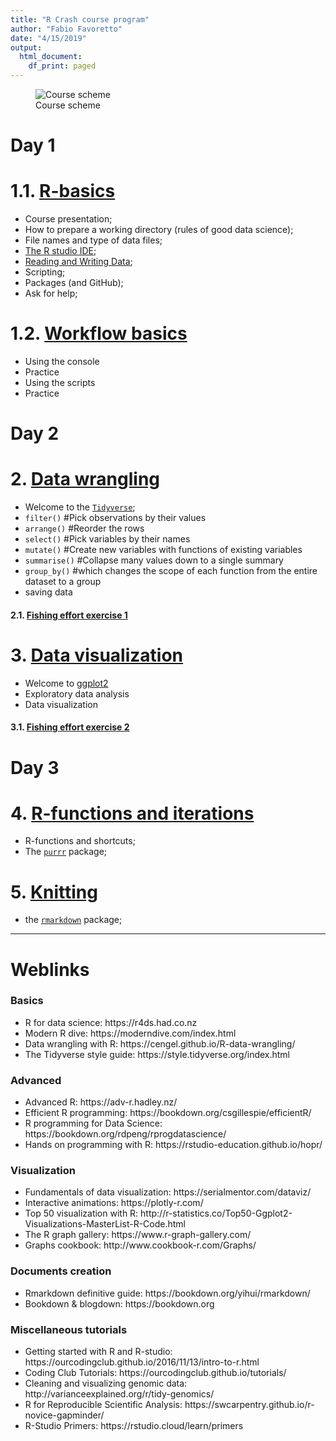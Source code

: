 ```yaml
---
title: "R Crash course program"
author: "Fabio Favoretto"
date: "4/15/2019"
output:
  html_document:
    df_print: paged
---
```


![Course scheme](figs/rdiag.png)

# Day 1
# 1.1. [R-basics](01-1-R-basics.html)

- Course presentation; 
- How to prepare a working directory (rules of good data science);
- File names and type of data files;
- [The R studio IDE](cheatsheets/rstudio-ide.pdf);
- [Reading and Writing Data](cheatsheets/data-import.pdf);
- Scripting; 
- Packages (and GitHub);
- Ask for help;

# 1.2. [Workflow basics](01-2-workflow-basics.html)

- Using the console
- Practice
- Using the scripts
- Practice

# Day 2
# 2. [Data wrangling](02-data-wrangling.html)

- Welcome to the [`Tidyverse`](cheatsheets/data-transformation.pdf); 
- `filter()` #Pick observations by their values
- `arrange()` #Reorder the rows
- `select()` #Pick variables by their names
- `mutate()` #Create new variables with functions of existing variables
- `summarise()` #Collapse many values down to a single summary
- `group_by()` #which changes the scope of each function from the entire dataset to a group
- saving data

#### 2.1. [Fishing effort exercise 1](scripts/fishing-effort-excercise-1.R)

# 3. [Data visualization](03-data-visualization.html)

- Welcome to [ggplot2](cheatsheets/data-visualization-2.1.pdf)
- Exploratory data analysis
- Data visualization

#### 3.1. [Fishing effort exercise 2](scripts/fishing-effort-excercise-2.R)

# Day 3
# 4. [R-functions and iterations](04-iteration-purrr.html)

- R-functions and shortcuts; 
- The [`purrr`](cheatsheets/data-transformation.pdf) package;

# 5. [Knitting](05-rmarkdown.html)

- the [`rmarkdown`](cheatsheets/rmarkdown-2.0.pdf) package; 


---

# Weblinks

### Basics

- R for data science: https://r4ds.had.co.nz
- Modern R dive: https://moderndive.com/index.html
- Data wrangling with R: https://cengel.github.io/R-data-wrangling/
- The Tidyverse style guide: https://style.tidyverse.org/index.html

### Advanced

- Advanced R: https://adv-r.hadley.nz/
- Efficient R programming: https://bookdown.org/csgillespie/efficientR/
- R programming for Data Science: https://bookdown.org/rdpeng/rprogdatascience/
- Hands on programming with R: https://rstudio-education.github.io/hopr/

### Visualization

- Fundamentals of data visualization: https://serialmentor.com/dataviz/
- Interactive animations: https://plotly-r.com/
- Top 50 visualization with R: http://r-statistics.co/Top50-Ggplot2-Visualizations-MasterList-R-Code.html
- The R graph gallery: https://www.r-graph-gallery.com/
- Graphs cookbook: http://www.cookbook-r.com/Graphs/

### Documents creation

- Rmarkdown definitive guide: https://bookdown.org/yihui/rmarkdown/
- Bookdown & blogdown: https://bookdown.org

### Miscellaneous tutorials

- Getting started with R and R-studio: https://ourcodingclub.github.io/2016/11/13/intro-to-r.html
- Coding Club Tutorials: https://ourcodingclub.github.io/tutorials/
- Cleaning and visualizing genomic data: http://varianceexplained.org/r/tidy-genomics/
- R for Reproducible Scientific Analysis: https://swcarpentry.github.io/r-novice-gapminder/
- R-Studio Primers: https://rstudio.cloud/learn/primers


